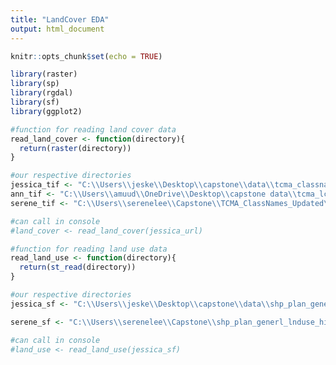 ```yaml
---
title: "LandCover EDA"
output: html_document
---
```


```r
knitr::opts_chunk$set(echo = TRUE)

library(raster)
library(sp)
library(rgdal)
library(sf)
library(ggplot2)
```


```r
#function for reading land cover data
read_land_cover <- function(directory){
  return(raster(directory))
}

#our respective directories
jessica_tif <- "C:\\Users\\jeske\\Desktop\\capstone\\data\\tcma_classnames_updated\\TCMA_ClassNames_Updated\\tcma_lc_finalv1.tif"
ann_tif <- "C:\\Users\\amuud\\OneDrive\\Desktop\\capstone data\\tcma_lc_finalv1.tif"
serene_tif <- "C:\\Users\\serenelee\\Capstone\\TCMA_ClassNames_Updated\\tcma_lc_finalv1.tif"

#can call in console
#land_cover <- read_land_cover(jessica_url)
```


```r
#function for reading land use data
read_land_use <- function(directory){
  return(st_read(directory))
}

#our respective directories
jessica_sf <- "C:\\Users\\jeske\\Desktop\\capstone\\data\\shp_plan_generl_lnduse_historical\\GeneralizedLandUseHistorical.shp"

serene_sf <- "C:\\Users\\serenelee\\Capstone\\shp_plan_generl_lnduse_historical\\GeneralizedLandUseHistorical.shp"

#can call in console
#land_use <- read_land_use(jessica_sf)
```

